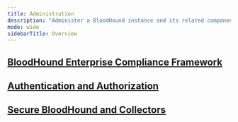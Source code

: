 ---
title: Administration
description: "Administer a BloodHound instance and its related components: users, roles, authentication, collector status, and general security."
mode: wide
sidebarTitle: Overview
---



## <Icon icon="shield-check" iconType="solid" /> [BloodHound Enterprise Compliance Framework](/manage-bloodhound/compliance-framework/overview)


<CardGroup cols={2}>
  <Card
    title="BloodHound Enterprise Compliance Framework Resource"
    icon="shield-check"
    href="/manage-bloodhound/compliance-framework/overview"
    iconType="solid"
    horizontal
  />
  <Card
    title="BloodHound Enterprise NIST SP 800-171 Compliance Resource"
    icon="file-shield"
    href="/manage-bloodhound/compliance-framework/nist-sp-800-171"
    iconType="solid"
    horizontal
  />
  <Card
    title="BloodHound Enterprise NIST SP 800-53 Rev.8 Compliance Resource"
    icon="clipboard-check"
    href="/manage-bloodhound/compliance-framework/nist-sp-800-53"
    iconType="solid"
    horizontal
  />
  <Card
    title="BloodHound Enterprise NIST CSF v2 Compliance Resource"
    icon="clipboard"
    href="/manage-bloodhound/compliance-framework/nist-csf-v2"
    iconType="solid"
    horizontal
  />
  <Card
    title="BloodHound Enterprise NIST CSF v1.1 Compliance Resource"
    icon="check-double"
    href="/manage-bloodhound/compliance-framework/nist-csf-v1-1"
    iconType="solid"
    horizontal
  />
</CardGroup>


## <Icon icon="lock" iconType="solid" /> [Authentication and Authorization](/manage-bloodhound/auth/overview)

<CardGroup cols={2}>
  <Card
    title="Administer Users and Roles"
    icon="user-shield"
    href="/manage-bloodhound/auth/users-and-roles"
    iconType="solid"
    horizontal
  />
  <Card
    title="Enable/Disable Multi-Factor Authentication"
    icon="shield"
    href="/manage-bloodhound/auth/mfa"
    iconType="solid"
    horizontal
  />
  <Card
    title="OIDC in BloodHound"
    icon="id-badge"
    href="/manage-bloodhound/auth/oidc"
    iconType="solid"
    horizontal
  />
  <Card
    title="SAML in BloodHound"
    icon="key"
    href="/manage-bloodhound/auth/saml"
    iconType="solid"
    horizontal
  />
  <Card
    title="SAML: ADFS Configuration"
    icon="shield-halved"
    href="/manage-bloodhound/auth/saml-adfs"
    iconType="solid"
    horizontal
  />
  <Card
    title="SAML: Auth0 Configuration"
    icon="lock"
    href="/manage-bloodhound/auth/saml-auth0"
    iconType="solid"
    horizontal
  />
</CardGroup>

## <Icon icon="lock" iconType="solid" /> [Secure BloodHound and Collectors](/manage-bloodhound/securing-bloodhound-and-collectors/overview)
